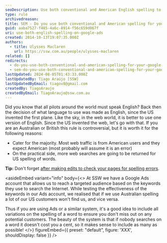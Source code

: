 ```yaml
---
seoDescription: Use both conventional and American English spelling to reach a broader audience on Google Ads.
type: rule
archivedreason:
title: SEM - Do you use both conventional and American spelling for your Google Ads?
guid: aaba7527-f485-4a6c-8914-f56c659d067f
uri: use-both-english-spelling-on-google-ads
created: 2014-10-13T19:07:35.000Z
authors:
  - title: Ulysses Maclaren
    url: https://ssw.com.au/people/ulysses-maclaren
related: []
redirects:
  - do-you-use-both-conventional-and-american-spelling-for-your-google-adwords
  - sem-do-you-use-both-conventional-and-american-spelling-for-your-google-ads
lastUpdated: 2024-08-05T01:43:33.000Z
lastUpdatedBy: Tiago Araújo [SSW]
lastUpdatedByEmail: tiagov8@gmail.com
createdBy: TiagoAraujo
createdByEmail: TiagoAraujo@ssw.com.au
---
```


Did you know that all pilots around the world must speak English? Back then the decision of what language to use was made as English, since the US invented the first plane. Like the sky, in the web world, it is better to use one version of English. Since the US invented the web, let's go with that.
If you are an Australian or British this rule is controversial, but it is worth it for the following reasons:

* Cater for the majority. Most web traffic is from American users and they expect American (most probably will assume it is an error)
* On the practical side, more web searches are going to be returned for US spelling of words.

**Tip:** Don't forget [after making edits to check your pages for spelling errors](/are-you-careful-with-your-spelling-grammar-and-punctuation).

<asideEmbed
  variant="info"
  body={<>
    At SSW we have a Google Ads account that allows us to reach a targeted audience based on the keywords they use to search the Internet. While testing the effectiveness of the keywords in our Ads account, we realised that if we use Australian spelling a lot of our US customers won't find us, and vice versa.

Thus if you are using Ads or a similar system, it's a good idea to include all variations on the spelling of a word to ensure you don't miss out on any potential customers. The beauty of the system is that if nobody searches on a word it doesn't cost you a cent, so it makes sense to include as many as possible!
  </>}
  figureEmbed={{
    preset: "default",
    figure: 'XXX',
    shouldDisplay: false
  }}
/>
